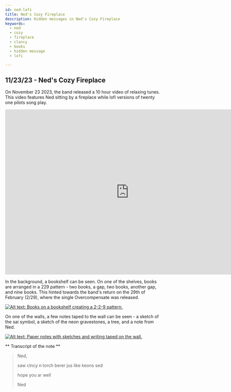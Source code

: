 ```yaml
---
id: ned-lofi
title: Ned's Cozy Fireplace
description: Hidden messages in Ned's Cozy Fireplace
keywords:
  - ned
  - cozy
  - fireplace
  - clancy
  - books
  - hidden message
  - lofi

---
```


## 11/23/23 - Ned's Cozy Fireplace 

On November 23 2023, the band released a 10 hour video of relaxing tunes. This video features Ned sitting by a fireplace while lofi versions of twenty one pilots song play.  


<iframe width="800" height="534" src="https://www.youtube.com/embed/s1K00Fiz_0Q" title="Ned&#39;s Cozy Fireplace - 10 Hours of Relaxing Twenty One Pilots Mixes" frameborder="0" allow="accelerometer; autoplay; clipboard-write; encrypted-media; gyroscope; picture-in-picture; web-share" allowfullscreen></iframe>

In the background, a bookshelf can be seen. On one of the shelves, books are arranged in a 229 pattern - two books, a gap, two books, another gap, and nine books. This hinted towards the band's return on the 29th of February (2/29), where the single Overcompensate was released.

[![Alt text: Books on a bookshelf creating a 2-2-9 pattern.](./assets/nedbooks.png)](./assets/nedbooks.png)

On one of the walls, a few notes taped to the wall can be seen -  a sketch of the sai symbol, a sketch of the neon gravestones, a tree,  and a note from Ned.

[![Alt text: Paper notes with sketches and writing taped on the wall.](./assets/nedfireplace.png)](./assets/nedfireplace.png)

** Transcript of the note **
> Ned,
>
> saw clncy n torch berer jus like keons sed
>
> hope you ar well
>
> Ned